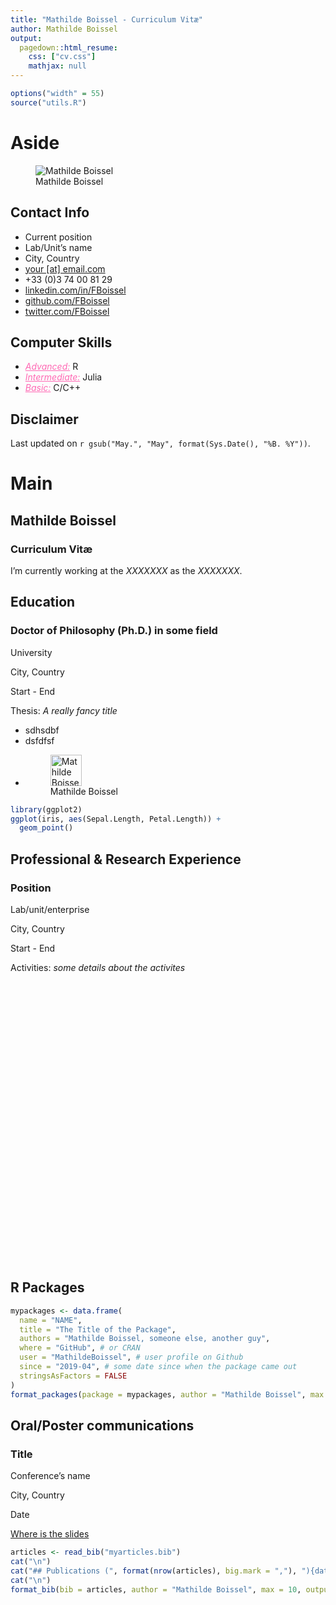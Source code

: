 ```yaml
---
title: "Mathilde Boissel - Curriculum Vitæ"
author: Mathilde Boissel
output:
  pagedown::html_resume:
    css: ["cv.css"]
    mathjax: null
---
```

 
```r
options("width" = 55)
source("utils.R")
```

# Aside

![Mathilde Boissel](https://upload.wikimedia.org/wikipedia/commons/thumb/9/91/Octicons-mark-github.svg/600px-Octicons-mark-github.svg.png){width=226px, id="picture"}


## Contact Info {#contact}

- <i class="fa fa-user" style="color: #ff69b4;"></i> Current position
- <i class="fa fa-university" style="color: #ff69b4;"></i> Lab/Unit's name
- <i class="fa fa-map-marker" style="color: #ff69b4;"></i> City, Country
- <i class="fa fa-envelope" style="color: #ff69b4;"></i> [your [at] email.com](mailto:your@email.com)
- <i class="fa fa-phone" style="color: #ff69b4;"></i> +33 (0)3 74 00 81 29
- <i class="fa fa-linkedin" style="color: #ff69b4;"></i> [linkedin.com/in/FBoissel](https://www.linkedin.com/in/FBoissel)
- <i class="fa fa-github" style="color: #ff69b4;"></i> [github.com/FBoissel](https://github.com/FBoissel)
- <i class="fa fa-twitter" style="color: #ff69b4;"></i> [twitter.com/FBoissel](https://twitter.com/FBoissel)

## Computer Skills {#skills}

- <u style="color: #ff69b4;">*Advanced:*</u> R
- <u style="color: #ff69b4;">*Intermediate:*</u> Julia
- <u style="color: #ff69b4;">*Basic:*</u> C/C++

## Disclaimer {#disclaimer}

Last updated on `r gsub("May.", "May", format(Sys.Date(), "%B. %Y"))`.



# Main

## Mathilde Boissel {#title}

### Curriculum Vitæ

I'm currently working at the *XXXXXXX* as the *XXXXXXX*.

## Education {data-icon=graduation-cap data-concise=true}

### Doctor of Philosophy (Ph.D.) in some field

University

City, Country

Start - End

Thesis: *A really fancy title*

* sdhsdbf
* dsfdfsf
* ![Mathilde Boissel](https://upload.wikimedia.org/wikipedia/commons/thumb/9/91/Octicons-mark-github.svg/600px-Octicons-mark-github.svg.png){width=50px}

```r
library(ggplot2)
ggplot(iris, aes(Sepal.Length, Petal.Length)) + 
  geom_point()
```



## Professional & Research Experience {data-icon=laptop}

### Position

Lab/unit/enterprise

City, Country

Start - End

Activities: *some details about the activites*


<p style="margin-bottom: 13cm"> </p> <!-- just to make sure the part with aside are on the second page -->


## R Packages {data-icon=code}

```r
mypackages <- data.frame(
  name = "NAME",
  title = "The Title of the Package",
  authors = "Mathilde Boissel, someone else, another guy",
  where = "GitHub", # or CRAN
  user = "MathildeBoissel", # user profile on Github
  since = "2019-04", # some date since when the package came out
  stringsAsFactors = FALSE
)
format_packages(package = mypackages, author = "Mathilde Boissel", max = 57, output = "resume")
```


## Oral/Poster communications {data-icon=comment-dots}

### Title

Conference's name

City, Country 

Date

::: aside
[<i class="fa fa-github"></i> Where is the slides](some URL where the slides or poster can be found)
:::


<!-- ## Publications {data-icon=newspaper} -->

```r
articles <- read_bib("myarticles.bib")
cat("\n")
cat("## Publications (", format(nrow(articles), big.mark = ","), "){data-icon=newspaper}\n\n", sep = "")
cat("\n")
format_bib(bib = articles, author = "Mathilde Boissel", max = 10, output = "resume")
```

